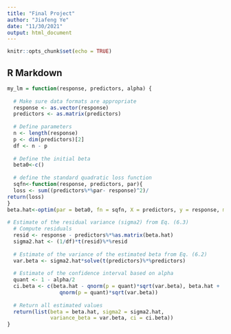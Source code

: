 ```yaml
---
title: "Final Project"
author: "Jiafeng Ye"
date: "11/30/2021"
output: html_document
---
```


```r
knitr::opts_chunk$set(echo = TRUE)
```

## R Markdown

```r

my_lm = function(response, predictors, alpha) {
  
  # Make sure data formats are appropriate
  response <- as.vector(response)
  predictors <- as.matrix(predictors)
  
  # Define parameters
  n <- length(response)
  p <- dim(predictors)[2]
  df <- n - p
  
  # Define the initial beta
  beta0<-c()
  
  # define the standard quadratic loss function
  sqfn<-function(response, predictors, par){  
  loss <- sum((predictors%*%par- response)^2)/
return(loss) 
}
beta.hat<-optim(par = beta0, fn = sqfn, X = predictors, y = response, method = "BFGS")$par
  
# Estimate of the residual variance (sigma2) from Eq. (6.3)
  # Compute residuals
  resid <- response - predictors%*%as.matrix(beta.hat) 
  sigma2.hat <- (1/df)*t(resid)%*%resid
  
  # Estimate of the variance of the estimated beta from Eq. (6.2)
  var.beta <- sigma2.hat*solve(t(predictors)%*%predictors)
  
  # Estimate of the confidence interval based on alpha
  quant <- 1 - alpha/2
  ci.beta <- c(beta.hat - qnorm(p = quant)*sqrt(var.beta), beta.hat + 
                 qnorm(p = quant)*sqrt(var.beta))
  
  # Return all estimated values
  return(list(beta = beta.hat, sigma2 = sigma2.hat, 
              variance_beta = var.beta, ci = ci.beta))
}
```







